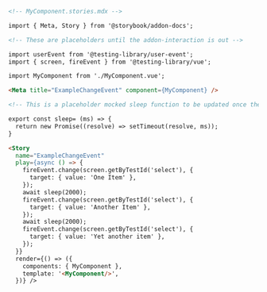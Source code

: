 ```md
<!-- MyComponent.stories.mdx -->

import { Meta, Story } from '@storybook/addon-docs';

<!-- These are placeholders until the addon-interaction is out -->

import userEvent from '@testing-library/user-event';
import { screen, fireEvent } from '@testing-library/vue';

import MyComponent from './MyComponent.vue';

<Meta title="ExampleChangeEvent" component={MyComponent} />

<!-- This is a placeholder mocked sleep function to be updated once the addon-interactions is out. -->

export const sleep= (ms) => {
  return new Promise((resolve) => setTimeout(resolve, ms));
}

<Story 
  name="ExampleChangeEvent"
  play={async () => {
    fireEvent.change(screen.getByTestId('select'), {
      target: { value: 'One Item' },
    });
    await sleep(2000);
    fireEvent.change(screen.getByTestId('select'), {
      target: { value: 'Another Item' },
    });
    await sleep(2000);
    fireEvent.change(screen.getByTestId('select'), {
      target: { value: 'Yet another item' },
    });
  }}
  render={() => ({
    components: { MyComponent },
    template: '<MyComponent/>',
  })} />
```